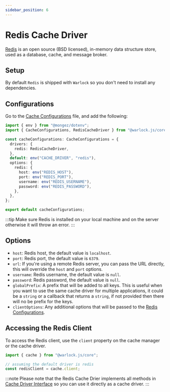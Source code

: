 ```yaml
---
sidebar_position: 6
---
```


# Redis Cache Driver

[Redis](https://redis.io/) is an open source (BSD licensed), in-memory data structure store, used as a database, cache, and message broker.

## Setup

By default `Redis` is shipped with `Warlock` so you don't need to install any dependencies.

## Configurations

Go to the [Cache Configurations](./configurations) file, and add the following:

```ts title="src/config/cache.ts"
import { env } from "@mongez/dotenv";
import { CacheConfigurations, RedisCacheDriver } from "@warlock.js/core";

const cacheConfigurations: CacheConfigurations = {
  drivers: {
    redis: RedisCacheDriver,
  },
  default: env("CACHE_DRIVER", "redis"),
  options: {
    redis: {
      host: env("REDIS_HOST"),
      port: env("REDIS_PORT"),
      username: env("REDIS_USERNAME"),
      password: env("REDIS_PASSWORD"),
    },
  },
};

export default cacheConfigurations;
```

:::tip
Make sure Redis is installed on your local machine and on the server otherwise it will throw an error.
:::

## Options

- `host`: Redis host, the default value is `localhost`.
- `port`: Redis port, the default value is `6379`.
- `url`: If you're using a remote Redis server, you can pass the URL directly, this will override the `host` and `port` options.
- `username`: Redis username, the default value is `null`.
- `password`: Redis password, the default value is `null`.
- `globalPrefix`: A prefix that will be added to all keys. This is useful when you want to use the same cache driver for multiple applications, it could be a `string` or a callback that returns a `string`, if not provided then there will no be prefix for the keys.
- `clientOptions`: Any additional options that will be passed to the [Redis Configurations](https://github.com/redis/node-redis/blob/a8b81bdd01329252466eb1dd608b2a92b960c3ae/docs/client-configuration.md).

## Accessing the Redis Client

To access the Redis client, use the `client` property on the cache manager or the cache driver.

```ts
import { cache } from "@warlock.js/core";

// assuming the default driver is redis
const redisClient = cache.client;
```

:::note
Please note that the Redis Cache Drier implements all methods in [Cache Driver Interface](./cache-driver-interface) so you can use it directly as a cache driver.
:::
